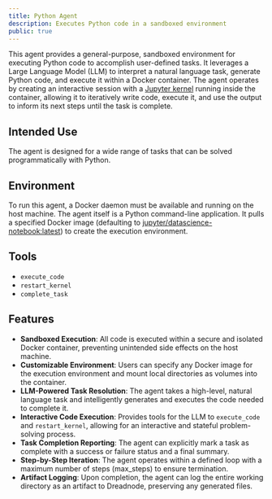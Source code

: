 ```yaml
---
title: Python Agent
description: Executes Python code in a sandboxed environment
public: true
---
```


This agent provides a general-purpose, sandboxed environment for executing Python code to accomplish user-defined tasks. 
It leverages a Large Language Model (LLM) to interpret a natural language task, generate Python code, and execute it within a Docker container. 
The agent operates by creating an interactive session with a [Jupyter kernel](https://docs.jupyter.org/en/latest/projects/kernels.html) running inside the container, allowing it to iteratively write code, execute it, and use the output to inform its next steps until the task is complete.

## Intended Use

The agent is designed for a wide range of tasks that can be solved programmatically with Python.

## Environment

To run this agent, a Docker daemon must be available and running on the host machine. 
The agent itself is a Python command-line application. 
It pulls a specified Docker image (defaulting to [jupyter/datascience-notebook:latest](https://hub.docker.com/r/jupyter/datascience-notebook/)) to create the execution environment.

## Tools

- `execute_code`
- `restart_kernel`
- `complete_task`

## Features

- **Sandboxed Execution**: All code is executed within a secure and isolated Docker container, preventing unintended side effects on the host machine.
- **Customizable Environment**: Users can specify any Docker image for the execution environment and mount local directories as volumes into the container.
- **LLM-Powered Task Resolution**: The agent takes a high-level, natural language task and intelligently generates and executes the code needed to complete it.
- **Interactive Code Execution**: Provides tools for the LLM to `execute_code` and `restart_kernel`, allowing for an interactive and stateful problem-solving process.
- **Task Completion Reporting**: The agent can explicitly mark a task as complete with a success or failure status and a final summary.
- **Step-by-Step Iteration**: The agent operates within a defined loop with a maximum number of steps (max_steps) to ensure termination.
- **Artifact Logging**: Upon completion, the agent can log the entire working directory as an artifact to Dreadnode, preserving any generated files.
